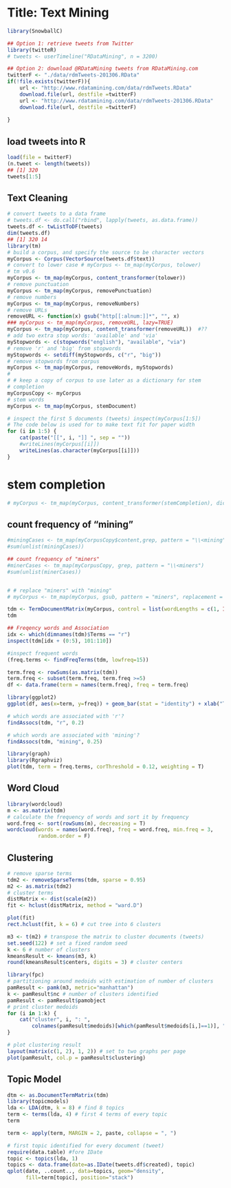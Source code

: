 Title: Text Mining
========================================================

```r
library(SnowballC)

## Option 1: retrieve tweets from Twitter
library(twitteR)
# tweets <- userTimeline("RDataMining", n = 3200)

## Option 2: download @RDataMining tweets from RDataMining.com
twitterF <- "./data/rdmTweets-201306.RData"
if(!file.exists(twitterF)){
    url <- "http://www.rdatamining.com/data/rdmTweets.RData"
    download.file(url, destfile =twitterF)
    url <- "http://www.rdatamining.com/data/rdmTweets-201306.RData"
    download.file(url, destfile =twitterF)
    
}
```


## load tweets into R    
```r
load(file = twitterF)
(n.tweet <- length(tweets))
## [1] 320
tweets[1:5]
```


## Text Cleaning

```r
# convert tweets to a data frame
# tweets.df <- do.call("rbind", lapply(tweets, as.data.frame))
tweets.df <- twListToDF(tweets)
dim(tweets.df)
## [1] 320 14
library(tm)
# build a corpus, and specify the source to be character vectors
myCorpus <- Corpus(VectorSource(tweets.df$text))
# convert to lower case # myCorpus <- tm_map(myCorpus, tolower)
# tm v0.6
myCorpus <- tm_map(myCorpus, content_transformer(tolower))
# remove punctuation
myCorpus <- tm_map(myCorpus, removePunctuation) 
# remove numbers
myCorpus <- tm_map(myCorpus, removeNumbers)
# remove URLs
removeURL <- function(x) gsub("http[[:alnum:]]*", "", x)
### myCorpus <- tm_map(myCorpus, removeURL, lazy=TRUE) 
myCorpus <- tm_map(myCorpus, content_transformer(removeURL))  #??
# add two extra stop words: 'available' and 'via'
myStopwords <- c(stopwords("english"), "available", "via")
# remove 'r' and 'big' from stopwords
myStopwords <- setdiff(myStopwords, c("r", "big"))
# remove stopwords from corpus
myCorpus <- tm_map(myCorpus, removeWords, myStopwords)
#
#￼# keep a copy of corpus to use later as a dictionary for stem
# completion
myCorpusCopy <- myCorpus
# stem words
myCorpus <- tm_map(myCorpus, stemDocument)
```

```r
# inspect the first 5 documents (tweets) inspect(myCorpus[1:5]) 
# The code below is used for to make text fit for paper width 
for (i in 1:5) {
    cat(paste("[[", i, "]] ", sep = ""))
    #writeLines(myCorpus[[i]])
    writeLines(as.character(myCorpus[[i]]))
}
```


# stem completion
```r
# myCorpus <- tm_map(myCorpus, content_transformer(stemCompletion), dictionary = myCorpusCopy, lazy=TRUE)
```

## count frequency of "mining"
```r
#miningCases <- tm_map(myCorpusCopy$content,grep, pattern = "\\<mining")
#sum(unlist(miningCases))

## count frequency of "miners"
#minerCases <- tm_map(myCorpusCopy, grep, pattern = "\\<miners")
#sum(unlist(minerCases))


# # replace "miners" with "mining"
# myCorpus <- tm_map(myCorpus, gsub, pattern = "miners", replacement = "mining")
```

```r
tdm <- TermDocumentMatrix(myCorpus, control = list(wordLengths = c(1, Inf)))
tdm

## Freqency words and Association
idx <- which(dimnames(tdm)$Terms == "r")
inspect(tdm[idx + (0:5), 101:110])

#inspect frequent words
(freq.terms <- findFreqTerms(tdm, lowfreq=15))

term.freq <- rowSums(as.matrix(tdm))
term.freq <- subset(term.freq, term.freq >=5)
df <- data.frame(term = names(term.freq), freq = term.freq)
```

```r
library(ggplot2)
ggplot(df, aes(x=term, y=freq)) + geom_bar(stat = "identity") + xlab("Terms") + ylab("Count") +coord_flip()
```


```r
# which words are associated with 'r'?
findAssocs(tdm, "r", 0.2)

# which words are associated with 'mining'?
findAssocs(tdm, "mining", 0.25)
```


```r
library(graph)
library(Rgraphviz)
plot(tdm, term = freq.terms, corThreshold = 0.12, weighting = T)
```

## Word Cloud
```r
library(wordcloud)
m <- as.matrix(tdm)
# calculate the frequency of words and sort it by frequency
word.freq <- sort(rowSums(m), decreasing = T)
wordcloud(words = names(word.freq), freq = word.freq, min.freq = 3,
          random.order = F)
```


## Clustering

```r
# remove sparse terms
tdm2 <- removeSparseTerms(tdm, sparse = 0.95)
m2 <- as.matrix(tdm2)
# cluster terms
distMatrix <- dist(scale(m2))
fit <- hclust(distMatrix, method = "ward.D")

plot(fit)
rect.hclust(fit, k = 6) # cut tree into 6 clusters 

m3 <- t(m2) # transpose the matrix to cluster documents (tweets)
set.seed(122) # set a fixed random seed
k <- 6 # number of clusters
kmeansResult <- kmeans(m3, k)
round(kmeansResult$centers, digits = 3) # cluster centers
```


```r
library(fpc)
# partitioning around medoids with estimation of number of clusters
pamResult <- pamk(m3, metric="manhattan")
k <- pamResult$nc # number of clusters identified
pamResult <- pamResult$pamobject
# print cluster medoids
for (i in 1:k) {
    cat("cluster", i, ": ",
        colnames(pamResult$medoids)[which(pamResult$medoids[i,]==1)], "\n")
}

# plot clustering result
layout(matrix(c(1, 2), 1, 2)) # set to two graphs per page
plot(pamResult, col.p = pamResult$clustering)
```


## Topic Model
```r
dtm <- as.DocumentTermMatrix(tdm)
library(topicmodels)
lda <- LDA(dtm, k = 8) # find 8 topics
term <- terms(lda, 4) # first 4 terms of every topic
term

term <- apply(term, MARGIN = 2, paste, collapse = ", ")

# first topic identified for every document (tweet)
require(data.table) #fore IDate
topic <- topics(lda, 1)
topics <- data.frame(date=as.IDate(tweets.df$created), topic)
qplot(date, ..count.., data=topics, geom="density",
      fill=term[topic], position="stack")
```



           